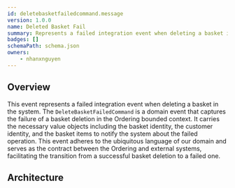 ```yaml
---
id: deletebasketfailedcommand.message
version: 1.0.0
name: Deleted Basket Fail
summary: Represents a failed integration event when deleting a basket in the system
badges: []
schemaPath: schema.json
owners:
    - nhanxnguyen
---
```


## Overview

This event represents a failed integration event when deleting a basket in the system. The `DeleteBasketFailedCommand` is a domain event that captures the failure of a basket deletion in the Ordering bounded context. It carries the necessary value objects including the basket identity, the customer identity, and the basket items to notify the system about the failed operation. This event adheres to the ubiquitous language of our domain and serves as the contract between the Ordering and external systems, facilitating the transition from a successful basket deletion to a failed one.

## Architecture

<NodeGraph />
